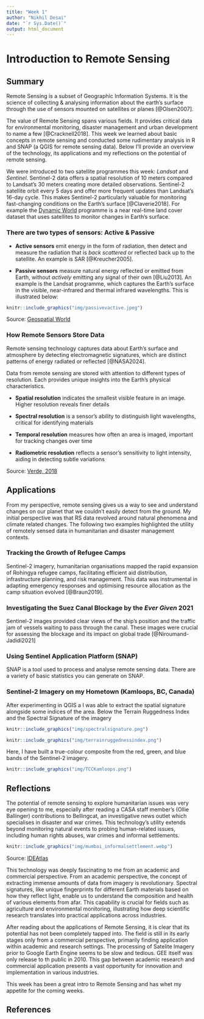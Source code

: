 ```yaml
---
title: "Week 1"
author: "Nikhil Desai"
date: "`r Sys.Date()`"
output: html_document
---
```


# Introduction to Remote Sensing

## Summary

Remote Sensing is a subset of Geographic Information Systems. It is the science of collecting & analysing information about the earth's surface through the use of sensors mounted on satellites or planes [@Olsen2007].

The value of Remote Sensing spans various fields. It provides critical data for environmental monitoring, disaster management and urban development to name a few [@Cracknell2018]. This week we learned about basic concepts in remote sensing and conducted some rudimentary analysis in R and SNAP (a QGIS for remote sensing data). Below I'll provide an overview of the technology, its applications and my reflections on the potential of remote sensing.

We were introduced to two satellite programmes this week: *Landsat* and *Sentinel*. Sentinel-2 data offers a spatial resolution of 10 meters compared to Landsat's 30 meters creating more detailed observations. Sentinel-2 satellite orbit every 5 days and offer more frequent updates than Landsat's 16-day cycle. This makes Sentinel-2 particularly valuable for monitoring fast-changing conditions on the Earth’s surface [@Claverie2018]. For example the [Dynamic World](https://dynamicworld.app/) programme is a near real-time land cover dataset that uses satellites to monitor changes in Earth's surface.

### There are two types of sensors: Active & Passive

-   **Active sensors** emit energy in the form of radiation, then detect and measure the radiation that is *back scattered* or reflected back up to the satellite. An example is SAR [@Kreucher2005].

-   **Passive sensors** measure natural energy reflected or emitted from Earth, without *actively* emitting any signal of their own [@Liu2013]. An example is the Landsat programme, which captures the Earth's surface in the visible, near-infrared and thermal infrared wavelengths. This is illustrated below:

```r
knitr::include_graphics("img/passivevactive.jpeg")
```

Source: [Geospatial World](https://www.geospatialworld.net/blogs/observing-the-earth-fueling-global-development-solutions/)

### How Remote Sensors Store Data

Remote sensing technology captures data about Earth's surface and atmosphere by detecting electromagnetic signatures, which are distinct patterns of energy radiated or reflected [@NASA2024].

Data from remote sensing are stored with attention to different types of resolution. Each provides unique insights into the Earth's physical characteristics.

-   **Spatial resolution** indicates the smallest visible feature in an image. Higher resolution reveals finer details

-   **Spectral resolution** is a sensor's ability to distinguish light wavelengths, critical for identifying materials

-   **Temporal resolution** measures how often an area is imaged, important for tracking changes over time

-   **Radiometric resolution** reflects a sensor's sensitivity to light intensity, aiding in detecting subtle variations

Source: [Verde, 2018](https://www.mdpi.com/2072-4292/10/8/1267)

## Applications

From my perspective, remote sensing gives us a way to see and understand changes on our planet that we couldn't easily detect from the ground. My initial perspective was that RS data revolved around natural phenomena and climate related changes. The following two examples highlighted the utility of remotely sensed data in humanitarian and disaster management contexts.

### Tracking the Growth of Refugee Camps

Sentinel-2 imagery, humanitarian organisations mapped the rapid expansion of Rohingya refugee camps, facilitating efficient aid distribution, infrastructure planning, and risk management. This data was instrumental in adapting emergency responses and optimising resource allocation as the camp situation evolved [@Braun2019].

### Investigating the Suez Canal Blockage by the *Ever Given* 2021

Sentinel-2 images provided clear views of the ship's position and the traffic jam of vessels waiting to pass through the canal. These images were crucial for assessing the blockage and its impact on global trade [@Niroumand-Jadidi2021]

### Using Sentinel Application Platform (SNAP)

SNAP is a tool used to process and analyse remote sensing data. There are a variety of basic statistics you can generate on SNAP.

### Sentinel-2 Imagery on my Hometown (Kamloops, BC, Canada)

After experimenting in QGIS a I was able to extract the spatial signature alongside some indices of the area. Below the Terrain Ruggedness Index and the Spectral Signature of the imagery

```r
knitr::include_graphics("img/spectralsignature.png")
```

```r
knitr::include_graphics("img/terrainruggednessindex.png")
```

Here, I have built a true-colour composite from the red, green, and blue bands of the Sentinel-2 imagery.

```r
knitr::include_graphics("img/TCCKamloops.png")
```

## Reflections

The potential of remote sensing to explore humanitarian issues was very eye opening to me, especially after reading a CASA staff member's (Ollie Ballinger) contributions to Bellingcat, an investigative news outlet which specialises in disaster and war crimes. This technology's utility extends beyond monitoring natural events to probing human-related issues, including human rights abuses, war crimes and informal settlements.

```r
knitr::include_graphics("img/mumbai_informalsettlement.webp")
```

Source: [IDEAtlas](https://ideatlas.eu/)

This technology was deeply fascinating to me from an academic and commercial perspective. From an academic perspective, the concept of extracting immense amounts of data from imagery is revolutionary. Spectral signatures, like unique fingerprints for different Earth materials based on how they reflect light, enable us to understand the composition and health of various elements from afar. This capability is crucial for fields such as agriculture and environmental monitoring, illustrating how deep scientific research translates into practical applications across industries.

After reading about the applications of Remote Sensing, it is clear that its potential has not been completely tapped into. The field is still in its early stages only from a commercial perspective, primarily finding application within academic and research settings. The processing of Satelite Imagery prior to Google Earth Engine seems to be slow and tedious. GEE itself was only release to th public in 2010. This gap between academic research and commercial application presents a vast opportunity for innovation and implementation in various industries.

This week has been a great intro to Remote Sensing and has whet my appetite for the coming weeks.

## References
